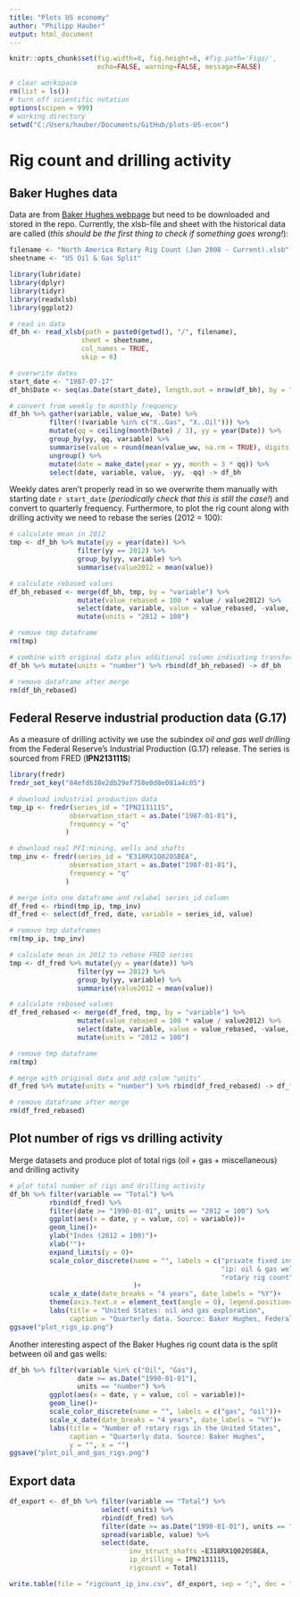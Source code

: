 ```yaml
---
title: "Plots US economy"
author: "Philipp Hauber"
output: html_document
---
```


```r
knitr::opts_chunk$set(fig.width=8, fig.height=6, #fig.path='Figs/',
                      echo=FALSE, warning=FALSE, message=FALSE)
```


```r
# clear workspace
rm(list = ls())
# turn off scientific notation
options(scipen = 999)
# working directory
setwd("C:/Users/hauber/Documents/GitHub/plots-US-econ")
```

# Rig count and drilling activity

## Baker Hughes data

Data are from [Baker Hughes webpage](<https://rigcount.bakerhughes.com/na-rig-count/>) but need to be downloaded and stored in the repo. Currently, the xlsb-file and sheet with the historical data are called (*this should be the first thing to check if something goes wrong!*):

```r
filename <- "North America Rotary Rig Count (Jan 2000 - Current).xlsb"
sheetname <- "US Oil & Gas Split"
```

```r
library(lubridate)
library(dplyr)
library(tidyr)
library(readxlsb)
library(ggplot2)

# read in data
df_bh <- read_xlsb(path = paste0(getwd(), "/", filename),
                  sheet = sheetname,
                  col_names = TRUE,
                  skip = 6)

# overwrite dates
start_date <- "1987-07-17"
df_bh$Date <- seq(as.Date(start_date), length.out = nrow(df_bh), by = "1 week")

# convert from weekly to monthly frequency
df_bh %>% gather(variable, value_ww, -Date) %>%
          filter(!(variable %in% c("X..Gas", "X..Oil"))) %>%
          mutate(qq = ceiling(month(Date) / 3), yy = year(Date)) %>%
          group_by(yy, qq, variable) %>%
          summarise(value = round(mean(value_ww, na.rm = TRUE), digits = 0)) %>%
          ungroup() %>%
          mutate(date = make_date(year = yy, month = 3 * qq)) %>%
          select(date, variable, value, -yy, -qq) -> df_bh
```

Weekly dates aren't properly read in so we overwrite them manually with starting date `r start_date` (*periodically check that this is still the case!*) and convert to quarterly frequency. Furthermore, to plot the rig count along with drilling activity we need to rebase the series (2012 = 100):

```r

# calculate mean in 2012
tmp <- df_bh %>% mutate(yy = year(date)) %>%
                 filter(yy == 2012) %>%
                 group_by(yy, variable) %>%
                 summarise(value2012 = mean(value))

# calculate rebased values
df_bh_rebased <- merge(df_bh, tmp, by = "variable") %>%
                 mutate(value_rebased = 100 * value / value2012) %>%
                 select(date, variable, value = value_rebased, -value, -value2012, -yy) %>%
                 mutate(units = "2012 = 100")

# remove tmp dataframe
rm(tmp)

# combine with original data plus additional column indicating transformation
df_bh %>% mutate(units = "number") %>% rbind(df_bh_rebased) -> df_bh

# remove dataframe after merge
rm(df_bh_rebased)
```

## Federal Reserve industrial production data (G.17)

As a measure of drilling activity we use the subindex *oil and gas well drilling* from the Federal Reserve's Industrial Production (G.17) release. The series is sourced from FRED (**IPN213111S**)

```r
library(fredr)
fredr_set_key("84efd638e2db29ef758e0d8e081a4c05")

# download industrial production data
tmp_ip <- fredr(series_id = "IPN213111S", 
               observation_start = as.Date("1987-01-01"),
               frequency = "q"
              ) 

# download real PFI:mining, wells and shafts
tmp_inv <- fredr(series_id = "E318RX1Q020SBEA", 
               observation_start = as.Date("1987-01-01"),
               frequency = "q"
              ) 

# merge into one dataframe and relabel series_id column
df_fred <- rbind(tmp_ip, tmp_inv)
df_fred <- select(df_fred, date, variable = series_id, value)

# remove tmp dataframes
rm(tmp_ip, tmp_inv)

# calculate mean in 2012 to rebase FRED series
tmp <- df_fred %>% mutate(yy = year(date)) %>%
                 filter(yy == 2012) %>%
                 group_by(yy, variable) %>%
                 summarise(value2012 = mean(value))

# calculate rebased values
df_fred_rebased <- merge(df_fred, tmp, by = "variable") %>%
                 mutate(value_rebased = 100 * value / value2012) %>%
                 select(date, variable, value = value_rebased, -value, -value2012, -yy) %>%
                 mutate(units = "2012 = 100")

# remove tmp dataframe
rm(tmp)

# merge with original data and add colum "units"
df_fred %>% mutate(units = "number") %>% rbind(df_fred_rebased) -> df_fred

# remove dataframe after merge
rm(df_fred_rebased)
```

## Plot number of rigs vs drilling activity

Merge datasets and produce plot of total rigs (oil + gas + miscellaneous) and drilling activity

```r
# plot total number of rigs and drilling activity
df_bh %>% filter(variable == "Total") %>% 
          rbind(df_fred) %>% 
          filter(date >= "1990-01-01", units == "2012 = 100") %>% 
          ggplot(aes(x = date, y = value, col = variable))+
          geom_line()+
          ylab("Index (2012 = 100)")+
          xlab("")+
          expand_limits(y = 0)+
          scale_color_discrete(name = "", labels = c("private fixed inv.: mining, shafts & wells",
                                                     "ip: oil & gas well drilling", 
                                                     "rotary rig count")
                               )+
          scale_x_date(date_breaks = "4 years", date_labels = "%Y")+
          theme(axis.text.x = element_text(angle = 0), legend.position="top")+
          labs(title = "United States: oil and gas exploration",
               caption = "Quarterly data. Source: Baker Hughes, Federal Reserve, Bureau of Economic Analysis")
ggsave("plot_rigs_ip.png")
```

Another interesting aspect of the Baker Hughes rig count data is the split between oil and gas wells:

```r
df_bh %>% filter(variable %in% c("Oil", "Gas"), 
                 date >= as.Date("1990-01-01"), 
                 units == "number") %>%
          ggplot(aes(x = date, y = value, col = variable))+
          geom_line()+
          scale_color_discrete(name = "", labels = c("gas", "oil"))+
          scale_x_date(date_breaks = "4 years", date_labels = "%Y")+
          labs(title = "Number of rotary rigs in the United States",
               caption = "Quarterly data. Source: Baker Hughes",
               y = "", x = "")
ggsave("plot_oil_and_gas_rigs.png")
```

## Export data

```r
df_export <- df_bh %>% filter(variable == "Total") %>%
                       select(-units) %>%
                       rbind(df_fred) %>%
                       filter(date >= as.Date("1990-01-01"), units == "number") %>%
                       spread(variable, value) %>%
                       select(date, 
                              inv_struct_shafts =E318RX1Q020SBEA, 
                              ip_drilling = IPN213111S, 
                              rigcount = Total)

write.table(file = "rigcount_ip_inv.csv", df_export, sep = ";", dec = ".", row.names = FALSE, na = "#NV")
```


